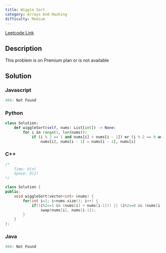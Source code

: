 ```yaml
---
title: Wiggle Sort
category: Arrays And Hashing
difficulty: Medium
---
```


<Callout>

[Leetcode Link](https://leetcode.com/problems/wiggle-sort)

</Callout>

## Description
This problem is on Premium plan or is not available

## Solution

### Javascript
```javascript
404: Not Found
```
### Python
```python
class Solution:
    def wiggleSort(self, nums: List[int]) -> None:
        for i in range(1, len(nums)):
            if (i % 2 == 1 and nums[i] < nums[i - 1]) or (i % 2 == 0 and nums[i] > nums[i - 1]):
                nums[i], nums[i - 1] = nums[i - 1], nums[i]

```
### C++
```cpp
/*
    Time: O(n)
    Space: O(1)
*/

class Solution {
public:
    void wiggleSort(vector<int> &nums) {
        for(int i=1; i<nums.size(); i++) {
            if((i%2==1 && (nums[i] < nums[i-1])) || (i%2==0 && (nums[i] > nums[i-1])))
                swap(nums[i], nums[i-1]);
        }
    }
};

```
### Java
```java
404: Not Found
```



